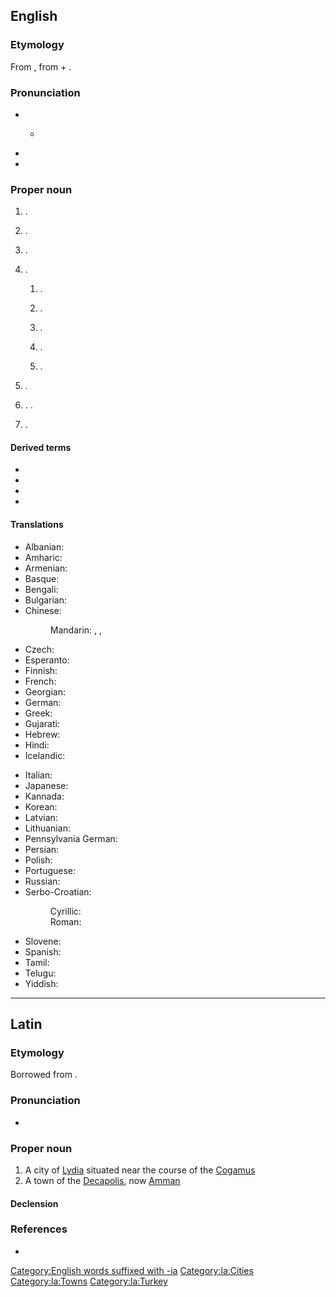 ==English==
{{wp}}
{{swp|Philadelphia (disambiguation)}}

===Etymology===
From {{bor|en|grc|Φιλαδέλφεια}}, from {{m|grc|φιλέω||I love}} + {{m|grc|ἀδελφός||brother}}.

===Pronunciation===
* {{IPA|en|/fɪləˈdɛlfi.ə/}}
** {{a|local}} {{IPA|en|[fɪɫəˈdɜɫfi.ə]}}
* {{audio|en|en-uk-Philadelphia.ogg|Audio (UK)}}
* {{audio|en|en-us-Philadelphia.ogg|Audio (US)}}

===Proper noun===
{{en-proper noun}}

# {{place|en|a=The largest|city|s/Pennsylvania|c/US|;|the county seat|of coterminous|county/Philadelphia County|and a former capital of the United States}}.
# {{lb|en|historical}} {{place|en|city|of the|territory/Decapolis|modern=[[Amman]], [[Syria]]}}.
# {{lb|en|historical}} {{place|en|city|r/Lydia|modern=[[Alaşehir]], [[Turkey]]}}.
# {{place|en|locale|c/US|;|named for the city in Pennsylvania}}.
## {{place|en|city|s/Mississippi|;|the county seat|of|county/Neshoba County}}.
## {{place|en|town|s/New York|and a village within it}}.{{c|en|Villages in New York, USA}}
## {{place|en|city|s/Tennessee}}.
## {{place|en|unincorporated community|s/Illinois}}.
## {{place|en|unincorporated community|s/Indiana}}.
# {{place|en|village|s/Brandenburg|c/Germany|;|named for the city in Pennsylvania}}.
# {{place|en|village|city/Sunderland|county/Tyne and Wear|c/England|;|named for the city in Pennsylvania}}. {{q|[[OS]] grid ref NZ3352}}.
# {{place|en|suburb|of|city/Cape Town|c/South Africa}}.

====Derived terms====
* {{l|en|New Philadelphia}}
* {{l|en|Philadelphia County}}
* {{l|en|Philadelphian}}
* {{l|en|Philly}}

====Translations====
{{trans-top|largest city in Pennsylvania}}
* Albanian: {{t|sq|Filadelfija|f}}
* Amharic: {{t|am|ፊላዴልፊያ}}
* Armenian: {{t|hy|Ֆիլադելֆիա}}
* Basque: {{t|eu|Filadelfia}}
* Bengali: {{t|bn|ফিলাডেলফিয়া}}
* Bulgarian: {{t|bg|Филаде́лфия|f}}
* Chinese:
*: Mandarin: {{t+|cmn|費城|sc=Hani}}, {{t+|cmn|费城|tr=Fèichéng|sc=Hani}}, {{t+|cmn|費拉德爾菲亞|tr= Fèilādé'ěrfēiyà|sc=Hani}}
* Czech: {{t+|cs|Filadelfie|f}}
* Esperanto: {{t|eo|Filadelfio}}
* Finnish: {{t+|fi|Philadelphia}}
* French: {{t+|fr|Philadelphie}}
* Georgian: {{t|ka|ფილადელფია}}
* German: {{t+|de|Philadelphia}}
* Greek: {{t+|el|Φιλαδέλφεια|f}}
* Gujarati: {{t|gu|ફિલાડેલ્ફિયા}}
* Hebrew: {{t|he|פִילָדֶלְפִיָּה|f|tr=filadélfia}}
* Hindi: {{t|hi|फिलाडेल्फिया|sc=Deva}}
* Icelandic: {{t|is|Fíladelfía|f}}
{{trans-mid}}
* Italian: {{t+|it|Filadelfia|f}}
* Japanese: {{t|ja|フィラデルフィア|tr=Firaderufia|sc=Jpan}}
* Kannada: {{t|kn|ಫಿಲಡೆಲ್ಫಿಯಾ}}
* Korean: {{t|ko|필라델피아}}
* Latvian: {{t|lv|Filadelfija|f}}
* Lithuanian: {{t|lt|Filadelfija|f}}
* Pennsylvania German: {{t|pdc|Filadelfi}}
* Persian: {{t|fa|فیلادلفیا|tr=filadelfia}}
* Polish: {{t+|pl|Filadelfia|f}}
* Portuguese: {{t+|pt|Filadélfia|f}}
* Russian: {{t+|ru|Филаде́льфия|f}}
* Serbo-Croatian:
*: Cyrillic: {{t|sh|Филаделфија|f}}
*: Roman: {{t|sh|Filadelfija|f}}
* Slovene: {{t|sl|Filadelfija|f}}
* Spanish: {{t+|es|Filadelfia|f}}
* Tamil: {{t|ta|பிலடெல்பியா}}
* Telugu: {{t|te|ఫిలదెల్ఫియా}}
* Yiddish: {{t|yi|פֿילאַדעלפֿיע|f}}
{{trans-bottom}}

{{c|en|Tyne and Wear|South Africa}}
[[Category:English words suffixed with -ia]]

----

==Latin==

===Etymology===
Borrowed from {{bor|la|grc|Φιλαδέλφεια}}.

===Pronunciation===
* {{la-IPA|Philadelphīa}}

===Proper noun===
{{la-proper noun|Philadelphīa<1.loc>}}

# A city of [[Lydia]] situated near the course of the [[Cogamus]]
# A town of the [[Decapolis]], now [[Amman]]

====Declension====
{{la-ndecl|Philadelphīa<1.loc>}}

===References===
* {{R:Gaffiot}}

[[Category:la:Cities]]
[[Category:la:Towns]]
[[Category:la:Turkey]]